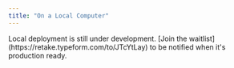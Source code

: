 ```yaml
---
title: "On a Local Computer"
---
```


<Warning>
  Local deployment is still under development. [Join the
  waitlist](https://retake.typeform.com/to/JTcYtLay) to be notified when it's
  production ready.
</Warning>
